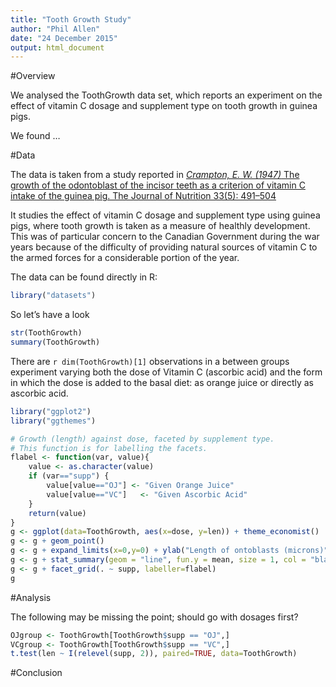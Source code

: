 ```yaml
---
title: "Tooth Growth Study"
author: "Phil Allen"
date: "24 December 2015"
output: html_document
---
```


#Overview

We analysed the ToothGrowth data set, which reports an experiment on the effect of vitamin C dosage and supplement type on tooth growth in guinea pigs.

We found ...

#Data

The data is taken from a study reported in 
[_Crampton, E. W. (1947)_ The growth of the odontoblast of the incisor teeth as a criterion of vitamin C intake of the guinea pig. The Journal of Nutrition 33(5): 491–504](http://jn.nutrition.org/content/33/5/491.full.pdf)

It studies the effect of vitamin C dosage and supplement type using guinea pigs, where tooth growth is taken as a measure of healthly development. This was of particular concern to the Canadian Government during the war years because of the difficulty of providing natural sources of vitamin C to the armed forces for a considerable portion of the year.

The data can be found directly in R:

```r
library("datasets")
```

So let's have a look

```r
str(ToothGrowth)
summary(ToothGrowth)
```

There are `r dim(ToothGrowth)[1]` observations in a between groups experiment varying both the dose of Vitamin C (ascorbic acid) and the form in which the dose is added to the basal diet: as orange juice or directly as ascorbic acid.

```r
library("ggplot2")
library("ggthemes")
```

```r
# Growth (length) against dose, faceted by supplement type.
# This function is for labelling the facets.
flabel <- function(var, value){
    value <- as.character(value)
    if (var=="supp") { 
        value[value=="OJ"] <- "Given Orange Juice"
        value[value=="VC"]   <- "Given Ascorbic Acid"
    }
    return(value)
}
g <- ggplot(data=ToothGrowth, aes(x=dose, y=len)) + theme_economist()
g <- g + geom_point()
g <- g + expand_limits(x=0,y=0) + ylab("Length of ontoblasts (microns)") + xlab("Dose of Vitamin C (mg)")
g <- g + stat_summary(geom = "line", fun.y = mean, size = 1, col = "black")
g <- g + facet_grid(. ~ supp, labeller=flabel)
g
```


#Analysis

The following may be missing the point; should go with dosages first?
```r
OJgroup <- ToothGrowth[ToothGrowth$supp == "OJ",]
VCgroup <- ToothGrowth[ToothGrowth$supp == "VC",]
t.test(len ~ I(relevel(supp, 2)), paired=TRUE, data=ToothGrowth)
```


#Conclusion

